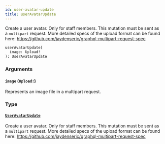 ```yaml
---
id: user-avatar-update
title: userAvatarUpdate
---
```


Create a user avatar. Only for staff members. This mutation must be sent as a `multipart` request. More detailed specs of the upload format can be found here: https://github.com/jaydenseric/graphql-multipart-request-spec

```graphql
userAvatarUpdate(
  image: Upload!
): UserAvatarUpdate

```

### Arguments

#### `image` ([`Upload!`](../../../developer/api-reference/scalars/upload))

Represents an image file in a multipart request.

### Type

#### [`UserAvatarUpdate`](../../../developer/api-reference/objects/user-avatar-update)

Create a user avatar. Only for staff members. This mutation must be sent as a `multipart` request. More detailed specs of the upload format can be found here: https://github.com/jaydenseric/graphql-multipart-request-spec
